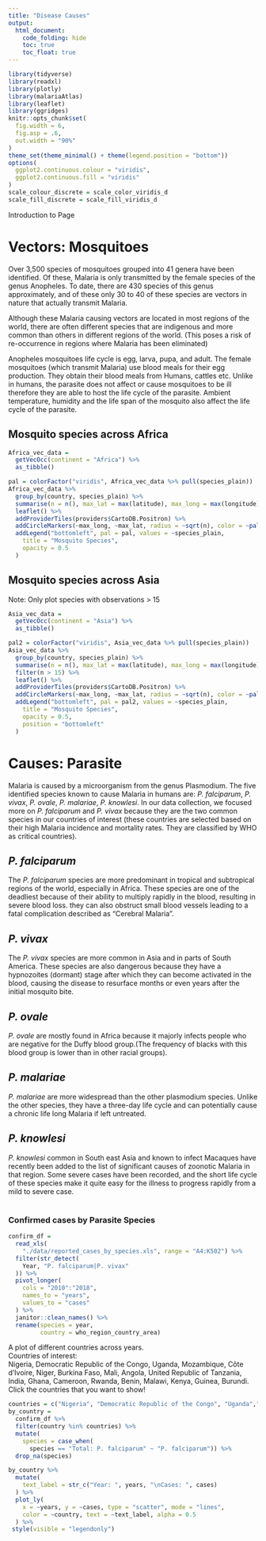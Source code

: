 ```yaml
---
title: "Disease Causes"
output: 
  html_document:
    code_folding: hide
    toc: true
    toc_float: true
---
```


```r
library(tidyverse)
library(readxl)
library(plotly)
library(malariaAtlas)
library(leaflet)
library(ggridges)
knitr::opts_chunk$set(
  fig.width = 6,
  fig.asp = .6,
  out.width = "90%"
)
theme_set(theme_minimal() + theme(legend.position = "bottom"))
options(
  ggplot2.continuous.colour = "viridis",
  ggplot2.continuous.fill = "viridis"
)
scale_colour_discrete = scale_color_viridis_d
scale_fill_discrete = scale_fill_viridis_d
```

Introduction to Page

# Vectors: Mosquitoes

Over 3,500 species of mosquitoes grouped into 41 genera have been identified. Of these, Malaria is only transmitted by the female species of the genus Anopheles. To date, there are 430 species of this genus approximately, and of these only 30 to 40 of these species are vectors in nature that actually transmit Malaria.

Although these Malaria causing vectors are located in most regions of the world, there are often different species that are indigenous and more common than others in different regions of the world. (This poses a risk of re-occurrence in regions where Malaria has been eliminated)


Anopheles mosquitoes life cycle is egg, larva, pupa, and adult. The female mosquitoes (which transmit Malaria) use blood meals for their egg production. They obtain their blood meals from Humans, cattles etc. Unlike in humans, the parasite does not affect or cause mosquitoes to be ill therefore they are able to host the life cycle of the parasite. Ambient temperature, humidity and the life span of the mosquito also affect the life cycle of the parasite.

## Mosquito species across Africa
```r
Africa_vec_data = 
  getVecOcc(continent = "Africa") %>% 
  as_tibble()
```

```r
pal = colorFactor("viridis", Africa_vec_data %>% pull(species_plain))
Africa_vec_data %>% 
  group_by(country, species_plain) %>% 
  summarise(n = n(), max_lat = max(latitude), max_long = max(longitude)) %>% 
  leaflet() %>% 
  addProviderTiles(providers$CartoDB.Positron) %>% 
  addCircleMarkers(~max_long, ~max_lat, radius = ~sqrt(n), color = ~pal(species_plain)) %>% 
  addLegend("bottomleft", pal = pal, values = ~species_plain,
    title = "Mosquito Species",
    opacity = 0.5
  )
```

## Mosquito species across Asia
Note: Only plot species with observations > 15
```r
Asia_vec_data = 
  getVecOcc(continent = "Asia") %>% 
  as_tibble()
```

```r
pal2 = colorFactor("viridis", Asia_vec_data %>% pull(species_plain))
Asia_vec_data %>% 
  group_by(country, species_plain) %>% 
  summarise(n = n(), max_lat = max(latitude), max_long = max(longitude)) %>% 
  filter(n > 15) %>% 
  leaflet() %>% 
  addProviderTiles(providers$CartoDB.Positron) %>% 
  addCircleMarkers(~max_long, ~max_lat, radius = ~sqrt(n), color = ~pal2(species_plain)) %>% 
  addLegend("bottomleft", pal = pal2, values = ~species_plain,
    title = "Mosquito Species",
    opacity = 0.5,
    position = "bottomleft"
  ) 
```

# Causes: Parasite {.tabset .tabfade}


Malaria is caused by a microorganism from the genus Plasmodium. The five identified species known to cause Malaria in humans are: _P. falciparum_, _P. vivax_, _P. ovale_, _P. malariae_, _P. knowlesi_. In our data collection, we focused more on _P. falciparum_ and _P. vivax_ because they are the two common species in our countries of interest (these countries are selected based on their high Malaria incidence and mortality rates. They are classified by WHO as critical countries).

## _P. falciparum_

The _P. falciparum_ species are more predominant in tropical and subtropical regions of the world, especially in Africa. These species are one of the deadliest because of their ability to multiply rapidly in the blood, resulting in severe blood loss. they can also obstruct small blood vessels leading to a fatal complication described as "Cerebral Malaria".

## _P. vivax_

The _P. vivax_ species are more common in Asia and in parts of South America. These species are also dangerous because they have a hypnozoites (dormant) stage after which they can become activated in the blood, causing the disease to resurface months or even years after the initial mosquito bite. 

## _P. ovale_

_P. ovale_ are mostly found in Africa because it majorly infects people who are negative for the Duffy blood group.(The frequency of blacks with this blood group is lower than in other racial groups).

## _P. malariae_

_P. malariae_ are more widespread than the other plasmodium species. Unlike the other species, they have a three-day life cycle and can potentially cause a chronic life long Malaria if left untreated.

## _P. knowlesi_

_P. knowlesi_ common in South east Asia and known to infect Macaques have recently been added to the list of significant causes of zoonotic Malaria in that region. Some severe cases have been recorded, and the short life cycle of these species make it quite easy for the illness to progress rapidly from a mild to severe case.

#

### Confirmed cases by Parasite Species

```r
confirm_df = 
  read_xls(
    "./data/reported_cases_by_species.xls", range = "A4:K502") %>% 
  filter(str_detect(
    Year, "P. falciparum|P. vivax"
  )) %>% 
  pivot_longer(
    cols = "2010":"2018",
    names_to = "years",
    values_to = "cases"
  ) %>% 
  janitor::clean_names() %>% 
  rename(species = year,
         country = who_region_country_area)
```

A plot of different countries across years.  
Countries of interest:  
Nigeria, Democratic Republic of the Congo, Uganda, Mozambique, Côte d’Ivoire, Niger, Burkina Faso, Mali, Angola, United Republic of Tanzania, India, Ghana, Cameroon, Rwanda, Benin, Malawi, Kenya, Guinea, Burundi.  
Click the countries that you want to show!
```r
countries = c("Nigeria", "Democratic Republic of the Congo", "Uganda","Mozambique", "Côte d'Ivoire", "Niger", "Burkina Faso", "Mali", "Angola", "United Republic of Tanzania", "India", "Ghana", "Cameroon", "Rwanda", "Benin", "Malawi", "Kenya", "Guinea", "Burundi")
by_country = 
  confirm_df %>% 
  filter(country %in% countries) %>% 
  mutate(  
    species = case_when(
      species == "Total: P. falciparum" ~ "P. falciparum")) %>% 
  drop_na(species)
```


```r
by_country %>% 
  mutate(
    text_label = str_c("Year: ", years, "\nCases: ", cases)
  ) %>% 
  plot_ly(
    x = ~years, y = ~cases, type = "scatter", mode = "lines",
    color = ~country, text = ~text_label, alpha = 0.5
  ) %>% 
 style(visible = "legendonly")
```

